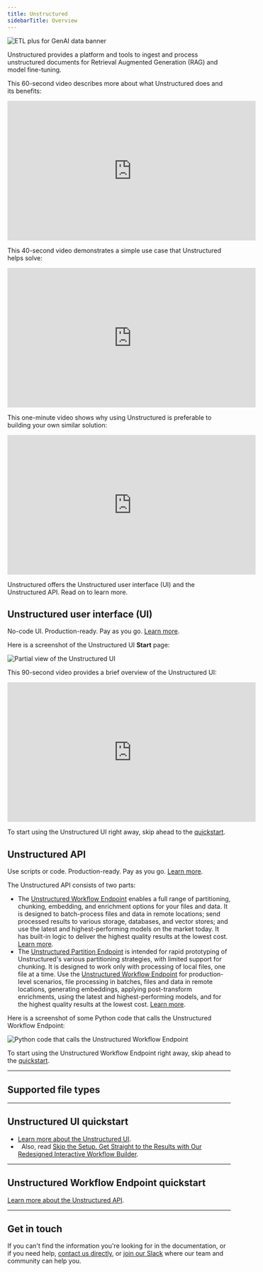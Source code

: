 ```yaml
---
title: Unstructured
sidebarTitle: Overview
---
```


![ETL plus for GenAI data banner](/img/welcome/ETL-For-GenAI-Data.png)

Unstructured provides a platform and tools to ingest and process unstructured documents for Retrieval Augmented Generation (RAG) and model fine-tuning.

This 60-second video describes more about what Unstructured does and its benefits:

<iframe
  width="560"
  height="315"
  src="https://www.youtube.com/embed/b2AcxJDXOLs"
  title="YouTube video player"
  frameborder="0"
  allow="accelerometer; autoplay; clipboard-write; encrypted-media; gyroscope; picture-in-picture"
  allowfullscreen
></iframe>

This 40-second video demonstrates a simple use case that Unstructured helps solve:

<iframe
  width="560"
  height="315"
  src="https://www.youtube.com/embed/E-tupjji22U"
  title="YouTube video player"
  frameborder="0"
  allow="accelerometer; autoplay; clipboard-write; encrypted-media; gyroscope; picture-in-picture"
  allowfullscreen
></iframe>

This one-minute video shows why using Unstructured is preferable to building your own similar solution:

<iframe
  width="560"
  height="315"
  src="https://www.youtube.com/embed/P9HzldV72ho"
  title="YouTube video player"
  frameborder="0"
  allow="accelerometer; autoplay; clipboard-write; encrypted-media; gyroscope; picture-in-picture"
  allowfullscreen
></iframe>

Unstructured offers the Unstructured user interface (UI) and the Unstructured API. Read on to learn more.

## <Icon icon="computer" />    Unstructured user interface (UI) 

No-code UI. Production-ready. Pay as you go. [Learn more](/ui/overview).

Here is a screenshot of the Unstructured UI **Start** page:

![Partial view of the Unstructured UI](/img/ui/Start-Screen-Partial.png)

This 90-second video provides a brief overview of the Unstructured UI:

<iframe
width="560"
height="315"
src="https://www.youtube.com/embed/IVKcQDZa9Zc"
title="YouTube video player"
frameborder="0"
allow="accelerometer; autoplay; clipboard-write; encrypted-media; gyroscope; picture-in-picture"
allowfullscreen
></iframe>

<Tip>To start using the Unstructured UI right away, skip ahead to the [quickstart](#unstructured-ui-quickstart).</Tip>

## <Icon icon="square-terminal" />    Unstructured API 

Use scripts or code. Production-ready. Pay as you go. [Learn more](/api-reference/overview).

The Unstructured API consists of two parts:

- The [Unstructured Workflow Endpoint](/api-reference/workflow/overview) enables a full range of partitioning, chunking, embedding, and 
  enrichment options for your files and data. It is designed to batch-process files and data in remote locations; send processed results to 
  various storage, databases, and vector stores; and use the latest and highest-performing models on the market today. It has built-in logic 
  to deliver the highest quality results at the lowest cost. [Learn more](/api-reference/workflow/overview).
- The [Unstructured Partition Endpoint](/api-reference/partition/overview) is intended for rapid prototyping of Unstructured's 
  various partitioning strategies, with limited support for chunking. It is designed to work only with processing of local files, one file 
  at a time. Use the [Unstructured Workflow Endpoint](/api-reference/workflow/overview) for production-level scenarios, file processing in 
  batches, files and data in remote locations, generating embeddings, applying post-transform enrichments, using the latest and 
  highest-performing models, and for the highest quality results at the lowest cost. [Learn more](/api-reference/partition/overview).

Here is a screenshot of some Python code that calls the Unstructured Workflow Endpoint:

![Python code that calls the Unstructured Workflow Endpoint](/img/ui/Python-Workflow-Code-Partial.png)

<Tip>To start using the Unstructured Workflow Endpoint right away, skip ahead to the [quickstart](#unstructured-workflow-endpoint-quickstart).</Tip>

---

## <Icon icon="files" />   Supported file types 


<SupportedFileTypes />

---

## <Icon icon="computer" />   Unstructured UI quickstart


<SharedSingleFileUI />

- [Learn more about the Unstructured UI](/ui/overview).
- <Icon icon="blog" />&nbsp;&nbsp;Also, read [Skip the Setup. Get Straight to the Results with Our Redesigned Interactive Workflow Builder](https://unstructured.io/blog/skip-the-setup-get-straight-to-the-results-with-our-redesigned-interactive-workflow-builder).

---


## <Icon icon="square-terminal" />   Unstructured Workflow Endpoint quickstart


<SharedPlatformAPI />

[Learn more about the Unstructured API](/api-reference/overview).

---

## <Icon icon="question" />    Get in touch

If you can't find the information you're looking for in the documentation, or if you need help,
[contact us directly](https://unstructured.io/contact), 
or [join our Slack](https://short.unstructured.io/pzw05l7) where our team and community can help you.
